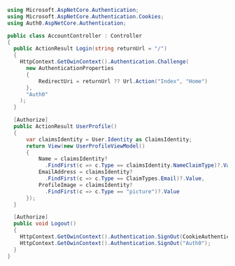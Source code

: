 ```cs AccountController.cs highlight={34-39} lines 
using Microsoft.AspNetCore.Authentication;
using Microsoft.AspNetCore.Authentication.Cookies;
using Auth0.AspNetCore.Authentication;

public class AccountController : Controller
{
  public ActionResult Login(string returnUrl = "/")
  {
    HttpContext.GetOwinContext().Authentication.Challenge(
      new AuthenticationProperties
      {
          RedirectUri = returnUrl ?? Url.Action("Index", "Home")
      },
      "Auth0"
    );
  }

  [Authorize]
  public ActionResult UserProfile()
  {
      var claimsIdentity = User.Identity as ClaimsIdentity;
      return View(new UserProfileViewModel()
      {
          Name = claimsIdentity?
            .FindFirst(c => c.Type == claimsIdentity.NameClaimType)?.Value,
          EmailAddress = claimsIdentity?
            .FindFirst(c => c.Type == ClaimTypes.Email)?.Value,
          ProfileImage = claimsIdentity?
            .FindFirst(c => c.Type == "picture")?.Value
      });
  }

  [Authorize]
  public void Logout()
  {
    HttpContext.GetOwinContext().Authentication.SignOut(CookieAuthenticationDefaults.AuthenticationType);
    HttpContext.GetOwinContext().Authentication.SignOut("Auth0");
  }
}
```